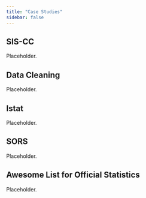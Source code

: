 ```yaml
---
title: "Case Studies"
sidebar: false
---
```


::: {.panel-tabset .nav-pills}
## SIS-CC

Placeholder.

## Data Cleaning

Placeholder.

## Istat

Placeholder.

## SORS

Placeholder.

## Awesome List for Official Statistics

Placeholder.
:::
